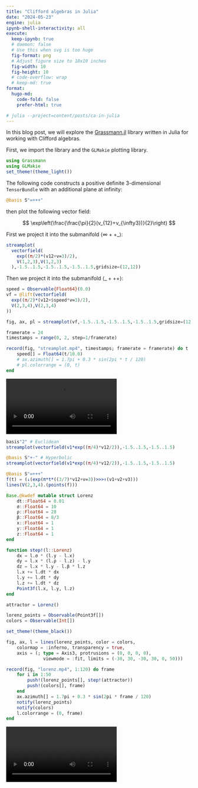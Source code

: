 ```yaml
---
title: "Clifford algebras in Julia"
date: "2024-05-23"
engine: julia
ipynb-shell-interactivity: all
execute:
  keep-ipynb: true
  # daemon: false
  # Use this when svg is too huge
  fig-format: png
  # Adjust figure size to 10x10 inches
  fig-width: 10
  fig-height: 10
  # code-overflow: wrap
  # keep-md: true
format: 
  hugo-md:
    code-fold: false
    prefer-html: true

# julia --project=content/posts/ca-in-julia
---
```


In this blog post, we will explore the [Grassmann.jl](https://github.com/chakravala/Grassmann.jl) library written in Julia for working with Clifford algebras.

First, we import the library and the `GLMakie` plotting library.

```julia
using Grassmann
using GLMakie
set_theme!(theme_light())
```

The following code constructs a positive definite 3-dimensional `TensorBundle` with an additional plane at infinity:

```julia
@basis S"∞+++"
```

then plot the following vector field:

$$
\exp\left(\frac{\frac{\pi}{2}(v_{12}+v_{\infty3})}{2}\right)
$$

First we project it into the submanifold $\langle\infty++\_\rangle$:

```julia
streamplot(
  vectorfield(
    exp((π/2)*(v12+v∞3)/2),
    V(1,2,3),V(1,2,3)
  ),-1.5..1.5,-1.5..1.5,-1.5..1.5,gridsize=(12,12))
```

Then we project it into the submanifold $\langle\_+++\rangle$:

```julia
speed = Observable{Float64}(0.0)
vf = @lift(vectorfield(
  exp((π/2)*(v12+$speed*v∞3)/2),
  V(2,3,4),V(2,3,4)
))

fig, ax, pl = streamplot(vf,-1.5..1.5,-1.5..1.5,-1.5..1.5,gridsize=(12,12))

framerate = 24
timestamps = range(0, 2, step=1/framerate)

record(fig, "streamplot.mp4", timestamps; framerate = framerate) do t
    speed[] = Float64(t/10.0)
    # ax.azimuth[] = 1.7pi + 0.3 * sin(2pi * t / 120)
    # pl.colorrange = (0, t)
end
```

```{=html}
<video autoplay="" loop="" playsinline="" controls="" src="./streamplot.mp4"></video>
```

```julia
basis"2" # Euclidean
streamplot(vectorfield(v1*exp((π/4)*v12/2)),-1.5..1.5,-1.5..1.5)
```
```julia
@basis S"+-" # Hyperbolic
streamplot(vectorfield(v1*exp((π/4)*v12/2)),-1.5..1.5,-1.5..1.5)
```

```julia
@basis S"∞+++"
f(t) = (↓(exp(π*t*((3/7)*v12+v∞3))>>>↑(v1+v2+v3)))
lines(V(2,3,4).(points(f)))
```

```julia
Base.@kwdef mutable struct Lorenz
    dt::Float64 = 0.01
    σ::Float64 = 10
    ρ::Float64 = 28
    β::Float64 = 8/3
    x::Float64 = 1
    y::Float64 = 1
    z::Float64 = 1
end

function step!(l::Lorenz)
    dx = l.σ * (l.y - l.x)
    dy = l.x * (l.ρ - l.z) - l.y
    dz = l.x * l.y - l.β * l.z
    l.x += l.dt * dx
    l.y += l.dt * dy
    l.z += l.dt * dz
    Point3f(l.x, l.y, l.z)
end

attractor = Lorenz()

lorenz_points = Observable(Point3f[])
colors = Observable(Int[])

set_theme!(theme_black())

fig, ax, l = lines(lorenz_points, color = colors,
    colormap = :inferno, transparency = true,
    axis = (; type = Axis3, protrusions = (0, 0, 0, 0),
              viewmode = :fit, limits = (-30, 30, -30, 30, 0, 50)))

record(fig, "lorenz.mp4", 1:120) do frame
    for i in 1:50
        push!(lorenz_points[], step!(attractor))
        push!(colors[], frame)
    end
    ax.azimuth[] = 1.7pi + 0.3 * sin(2pi * frame / 120)
    notify(lorenz_points)
    notify(colors)
    l.colorrange = (0, frame)
end
```

```{=html}
<video autoplay="" loop="" playsinline="" controls="" src="./lorenz.mp4"></video>
```